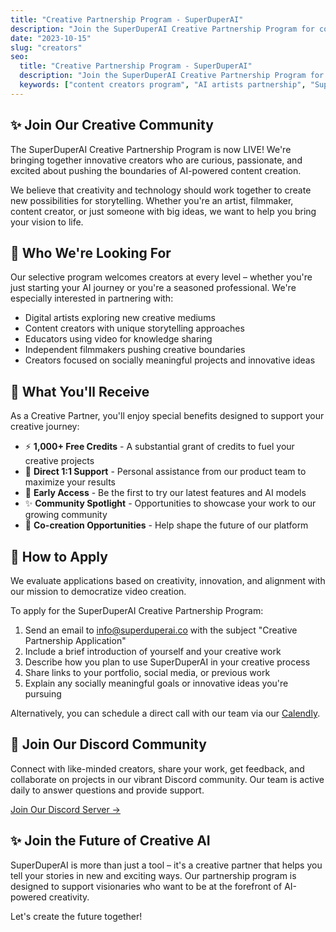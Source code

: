 ```yaml
---
title: "Creative Partnership Program - SuperDuperAI"
description: "Join the SuperDuperAI Creative Partnership Program for content creators and artists. Get free credits, 1-on-1 support, and early access to AI video creation tools."
date: "2023-10-15"
slug: "creators"
seo:
  title: "Creative Partnership Program - SuperDuperAI"
  description: "Join the SuperDuperAI Creative Partnership Program for content creators and artists. Get free credits, 1-on-1 support, and early access to AI video creation tools."
  keywords: ["content creators program", "AI artists partnership", "SuperDuperAI creators", "creative partnership", "AI video creation"]
---
```


## ✨ Join Our Creative Community

The SuperDuperAI Creative Partnership Program is now LIVE! We're bringing together innovative creators who are curious, passionate, and excited about pushing the boundaries of AI-powered content creation.

We believe that creativity and technology should work together to create new possibilities for storytelling. Whether you're an artist, filmmaker, content creator, or just someone with big ideas, we want to help you bring your vision to life.

## 👥 Who We're Looking For

Our selective program welcomes creators at every level – whether you're just starting your AI journey or you're a seasoned professional. We're especially interested in partnering with:

- Digital artists exploring new creative mediums
- Content creators with unique storytelling approaches
- Educators using video for knowledge sharing
- Independent filmmakers pushing creative boundaries
- Creators focused on socially meaningful projects and innovative ideas

## 🎁 What You'll Receive

As a Creative Partner, you'll enjoy special benefits designed to support your creative journey:

- ⚡ **1,000+ Free Credits** - A substantial grant of credits to fuel your creative projects
- 👤 **Direct 1:1 Support** - Personal assistance from our product team to maximize your results
- 🌟 **Early Access** - Be the first to try our latest features and AI models
- ✨ **Community Spotlight** - Opportunities to showcase your work to our growing community
- 💬 **Co-creation Opportunities** - Help shape the future of our platform

## 🌟 How to Apply

We evaluate applications based on creativity, innovation, and alignment with our mission to democratize video creation.

To apply for the SuperDuperAI Creative Partnership Program:

1. Send an email to [info@superduperai.co](mailto:info@superduperai.co) with the subject "Creative Partnership Application"
2. Include a brief introduction of yourself and your creative work
3. Describe how you plan to use SuperDuperAI in your creative process
4. Share links to your portfolio, social media, or previous work
5. Explain any socially meaningful goals or innovative ideas you're pursuing

Alternatively, you can schedule a direct call with our team via our [Calendly](https://calendly.com/superduperai).

## 💬 Join Our Discord Community

Connect with like-minded creators, share your work, get feedback, and collaborate on projects in our vibrant Discord community. Our team is active daily to answer questions and provide support.

[Join Our Discord Server →](https://discord.gg/NymnHmksVd)

## ✨ Join the Future of Creative AI

SuperDuperAI is more than just a tool – it's a creative partner that helps you tell your stories in new and exciting ways. Our partnership program is designed to support visionaries who want to be at the forefront of AI-powered creativity.

Let's create the future together! 